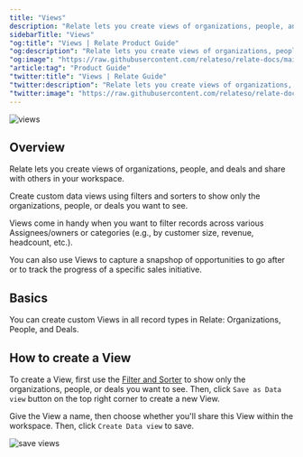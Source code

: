 ```yaml
---
title: "Views"
description: "Relate lets you create views of organizations, people, and deals and share with others in your workspace."
sidebarTitle: "Views"
"og:title": "Views | Relate Product Guide"
"og:description": "Relate lets you create views of organizations, people, and deals and share with others in your workspace."
"og:image": "https://raw.githubusercontent.com/relateso/relate-docs/main/docs/images/features/views.png"
"article:tag": "Product Guide"
"twitter:title": "Views | Relate Guide"
"twitter:description": "Relate lets you create views of organizations, people, and deals and share with others in your workspace."
"twitter:image": "https://raw.githubusercontent.com/relateso/relate-docs/main/docs/images/features/views.png"
---
```


![views](/images/features/views.png)

## Overview

Relate lets you create views of organizations, people, and deals and share with others in your workspace.

Create custom data views using filters and sorters to show only the organizations, people, or deals you want to see.

Views come in handy when you want to filter records across various Assignees/owners or categories (e.g., by customer size, revenue, headcount, etc.).

You can also use Views to capture a snapshop of opportunities to go after or to track the progress of a specific sales initiative.

## Basics

You can create custom Views in all record types in Relate: Organizations, People, and Deals.

## How to create a View
To create a View, first use the [Filter and Sorter](/features/filter-sorter) to show only the organizations, people, or deals you want to see. Then, click `Save as Data view` button on the top right corner to create a new View.

Give the View a name, then choose whether you'll share this View within the workspace. Then, click `Create Data view` to save.

![save views](/images/features/save-views.png)
